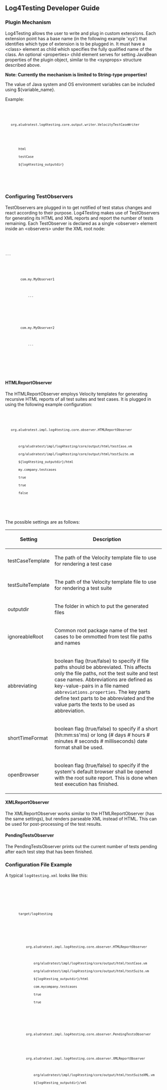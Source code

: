 == Log4Testing Developer Guide ==

=== Plugin Mechanism ===

Log4Testing allows the user to write and plug in custom extensions. Each extension point has a base name (in the following example 'xyz') that identifies which type of extension is to be plugged in. It must have a &lt;class&gt; element as child which specifies the fully qualified name of the class. An optional &lt;properties&gt; child element serves for setting JavaBean properties of the plugin object, similar to the &lt;sysprops&gt; structure described above.

'''Note: Currently the mechanism is limited to String-type properties!'''

The value of Java system and OS environment variables can be included using ${variable_name}.

Example:

<code>
 <xyz>
    <class>org.aludratest.log4testing.core.output.writer.VelocityTestCaseWriter</class>
    <properties>
        <template>org/aludratest/impl/log4testing/core/output/html/testCase.vm</template>
        <extension>html</extension>
        <variable>testCase</variable>
        <outputdir>${log4testing_outputdir}</outputdir>        
    </properties>
 </xyz>
</code>

=== Configuring TestObservers ===

TestObservers are plugged in to get notified of test status changes and react according to their purpose. Log4Testing makes use of TestObservers for generating its HTML and XML reports and report the number of tests remaining. Each TestObserver is declared as a single &lt;observer&gt; element inside an &lt;observers&gt; under the XML root node:

<code>
 <log4testing>
 ...
 <observers>
     <observer>
         <class>com.my.MyObserver1</class>
         <properties>
             ...
         </properties>
     </observer>
     <observer>
         <class>com.my.MyObserver2</class>
         <properties>
             ...
         </properties>
     </observer>
 </observers>
</code>

==== HTMLReportObserver ====

The HTMLReportObserver employs Velocity templates for generating recursive HTML reports of all test suites and test cases. It is plugged in using the following example configuration:

<code>
 <observer>
    <class>org.aludratest.impl.log4testing.core.observer.HTMLReportObserver</class>
    <properties>
        <testCaseTemplate>org/aludratest/impl/log4testing/core/output/html/testCase.vm</testCaseTemplate>
        <testSuiteTemplate>org/aludratest/impl/log4testing/core/output/html/testSuite.vm</testSuiteTemplate>
        <outputdir>${log4testing_outputdir}/html</outputdir>        
        <ignoreableRoot>my.company.testcases</ignoreableRoot>
        <abbreviating>true</abbreviating>
        <shortTimeFormat>true</shortTimeFormat>
        <openBrowser>false</openBrowser>
    </properties>
 </observer>
</code>
The possible settings are as follows:

{| class="wikitable"
|-
! Setting
! Description
|-
| testCaseTemplate
| The path of the Velocity template file to use for rendering a test case
|-
| testSuiteTemplate
| The path of the Velocity template file to use for rendering a test suite
|-
| outputdir
| The folder in which to put the generated files
|-
| ignoreableRoot
| Common root package name of the test cases to be ommotted from test file paths and names
|-
| abbreviating
| boolean flag (true/false) to specify if file paths should be abbreviated. This affects only the file paths, not the test suite and test case names. Abbreviations are defined as key-value-pairs in a file named <code>abbreviations.properties</code>. The key parts define text parts to be abbreviated and the value parts the texts to be used as abbreviation.
|-
| shortTimeFormat
| boolean flag (true/false) to specify if a short (hh:mm:ss'ms) or long (# days # hours # minutes # seconds # milliseconds) date format shall be used.
|-
| openBrowser
| boolean flag (true/false) to specify if the system's default browser shall be opened with the root suite report. This is done when test execution has finished.
|}

==== XMLReportObserver ====

The XMLReportObserver works similar to the HTMLReportObserver (has the same settings), but renders parseable XML instead of HTML. This can be used for post-processing of the test results. 

==== PendingTestsObserver ====

The PendingTestsObserver prints out the current number of tests pending after each test step that has been finished. 

=== Configuration File Example ===

A typical <code>log4testing.xml</code> looks like this:

<code>
 <?xml version="1.0" encoding="UTF-8"?>
 <log4testing>
    <sysprops>
        <log4testing_outputdir>target/log4testing</log4testing_outputdir>
    </sysprops>
    <observers>
        <observer>
            <class>org.aludratest.impl.log4testing.core.observer.HTMLReportObserver</class>
            <properties>
                <testCaseTemplate>org/aludratest/impl/log4testing/core/output/html/testCase.vm</testCaseTemplate>
                <testSuiteTemplate>org/aludratest/impl/log4testing/core/output/html/testSuite.vm</testSuiteTemplate>
                <outputdir>${log4testing_outputdir}/html</outputdir>        
                <ignoreableRoot>com.mycompany.testcases</ignoreableRoot>
                <abbreviating>true</abbreviating>
                <shortTimeFormat>true</shortTimeFormat>
            </properties>
        </observer>
        <observer>
            <class>org.aludratest.impl.log4testing.core.observer.PendingTestsObserver</class>
        </observer>
        <observer>
            <class>org.aludratest.impl.log4testing.core.observer.XMLReportObserver</class>
            <properties>
                <testSuiteTemplate>org/aludratest/impl/log4testing/core/output/html/testSuiteXML.vm</testSuiteTemplate>
                <outputdir>${log4testing_outputdir}/xml</outputdir>        
            </properties>
        </observer>
    </observers>
 </log4testing>
</code>
